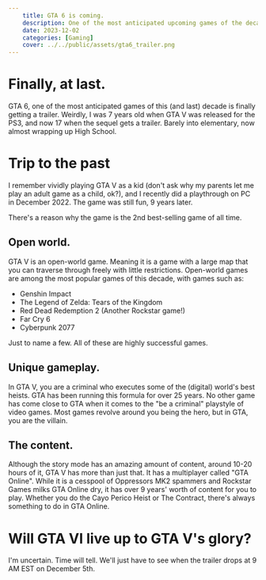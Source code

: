 ```yaml
---
    title: GTA 6 is coming.
    description: One of the most anticipated upcoming games of the decade's trailer is coming out.
    date: 2023-12-02
    categories: [Gaming]
    cover: ../../public/assets/gta6_trailer.png
---
```


# Finally, at last.

GTA 6, one of the most anticipated games of this (and last) decade is finally getting a trailer.
Weirdly, I was 7 years old when GTA V was released for the PS3, and now 17 when the sequel gets a trailer. Barely into elementary, now almost wrapping up High School.

# Trip to the past

I remember vividly playing GTA V as a kid (don't ask why my parents let me play an adult game as a child, ok?), and I recently did a playthrough on PC in December 2022.
The game was still fun, 9 years later.

There's a reason why the game is the 2nd best-selling game of all time.

## Open world.

GTA V is an open-world game. Meaning it is a game with a large map that you can traverse through freely with little restrictions.
Open-world games are among the most popular games of this decade, with games such as:

- Genshin Impact
- The Legend of Zelda: Tears of the Kingdom
- Red Dead Redemption 2 (Another Rockstar game!)
- Far Cry 6
- Cyberpunk 2077

Just to name a few. All of these are highly successful games.

## Unique gameplay.

In GTA V, you are a criminal who executes some of the (digital) world's best heists. GTA has been running this formula for over 25 years.
No other game has come close to GTA when it comes to the "be a criminal" playstyle of video games. Most games revolve around you being the hero, but in GTA, you are the villain.

## The content.

Although the story mode has an amazing amount of content, around 10-20 hours of it, GTA V has more than just that. It has a multiplayer called "GTA Online".
While it is a cesspool of Oppressors MK2 spammers and Rockstar Games milks GTA Online dry, it has over 9 years' worth of content for you to play. Whether you do the Cayo Perico Heist or The Contract, there's always something to do in GTA Online.

# Will GTA VI live up to GTA V's glory?

I'm uncertain. Time will tell. We'll just have to see when the trailer drops at 9 AM EST on December 5th.

